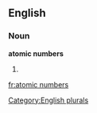
==English==

===Noun===
'''atomic numbers'''

# {{plural of|[[atomic number]]}}

[[Category:English plurals]]

[[fr:atomic numbers]]